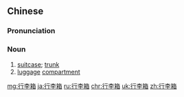 ==Chinese==
{{zh-forms|type=21}}

===Pronunciation===
{{zh-pron
|m=xínglǐxiāng,tl2=y
|c=hang4 lei5 soeng1
|mn=hêng-lí-siuⁿ
|cat=n
}}

===Noun===
{{zh-noun}}

# [[suitcase]]; [[trunk]]
# [[luggage]] [[compartment]]

[[mg:行李箱]]
[[ja:行李箱]]
[[ru:行李箱]]
[[chr:行李箱]]
[[uk:行李箱]]
[[zh:行李箱]]